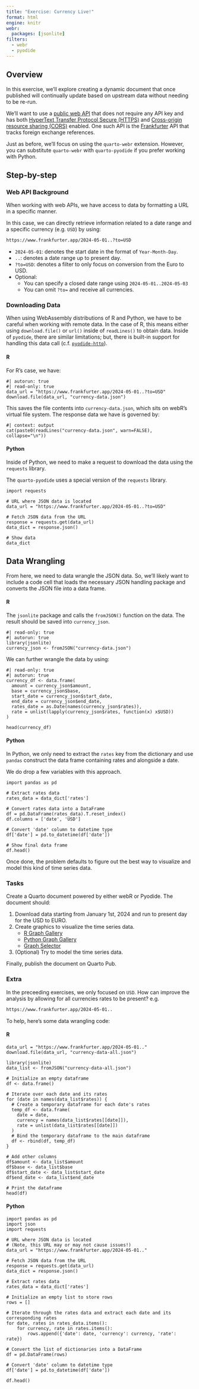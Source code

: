 ```yaml
---
title: "Exercise: Currency Live!"
format: html
engine: knitr
webr: 
  packages: [jsonlite]
filters:
  - webr
  - pyodide
---
```


## Overview

In this exercise, we'll explore creating a dynamic document that once published will continually update based on upstream data without needing to be re-run.

We'll want to use a [public web API](https://github.com/public-api-lists/public-api-lists?tab=readme-ov-file) that does not require any API key and has both [HyperText Transfer Protocol Secure (HTTPS)](https://developer.mozilla.org/en-US/docs/Glossary/HTTPS) and [Cross-origin resource sharing (CORS)](https://developer.mozilla.org/en-US/docs/Web/HTTP/CORS) enabled. One such API is the [Frankfurter](https://www.frankfurter.app/docs/#historical) API that tracks foreign exchange references.

Just as before, we'll focus on using the `quarto-webr` extension. However, you can substitute `quarto-webr` with `quarto-pyodide` if you prefer working with Python.

## Step-by-step

### Web API Background

When working with web APIs, we have access to data by formatting a URL in a specific manner. 

In this case, we can directly retrieve information related to a date range and a specific currency (e.g. `USD`) by using: 

```sh
https://www.frankfurter.app/2024-05-01..?to=USD
```

- `2024-05-01`: denotes the start date in the format of `Year-Month-Day`.
- `..`: denotes a date range up to present day.
- `?to=USD`: denotes a filter to only focus on conversion from the Euro to USD.
- Optional:
  - You can specify a closed date range using `2024-05-01..2024-05-03`
  - You can omit `?to=` and receive all currencies. 

### Downloading Data

When using WebAssembly distributions of R and Python, we have to be careful when working with remote data. In the case of R, this means either using `download.file()` or `url()` inside of `readLines()` to obtain data. Inside of `pyodide`, there are similar limitations; but, there is built-in support for handling this data call (c.f. [`pyodide-http`](https://github.com/koenvo/pyodide-http)).

::: {.panel-tabset group="programmingLanguage"}
#### R
For R's case, we have:

```webr-r
#| autorun: true
#| read-only: true
data_url = "https://www.frankfurter.app/2024-05-01..?to=USD"
download.file(data_url, "currency-data.json")
```

This saves the file contents into `currency-data.json`, which sits on webR's virtual file system. The response data we have is governed by:

```webr-r
#| context: output
cat(paste0(readLines("currency-data.json", warn=FALSE), collapse="\n"))
```
#### Python

Inside of Python, we need to make a request to download the data using the `requests` library. 

:::{.callout-note}
The `quarto-pyodide` uses a special version of the `requests` library.
:::

```pyodide-python
import requests

# URL where JSON data is located
data_url = "https://www.frankfurter.app/2024-05-01..?to=USD"

# Fetch JSON data from the URL
response = requests.get(data_url)
data_dict = response.json()

# Show data
data_dict
```
::::

## Data Wrangling

From here, we need to data wrangle the JSON data. So, we'll likely want to include a code cell that loads the necessary JSON handling package and converts the JSON file into a data frame.

::: {.panel-tabset group="programmingLanguage"}
#### R

The `jsonlite` package and 
calls the `fromJSON()` function on the data. The result should be saved into `currency_json`.


```webr-r
#| read-only: true
#| autorun: true
library(jsonlite)
currency_json <- fromJSON("currency-data.json")
```


We can further wrangle the data by using:

```webr-r
#| read-only: true
#| autorun: true
currency_df <- data.frame(
  amount = currency_json$amount,
  base = currency_json$base,
  start_date = currency_json$start_date,
  end_date = currency_json$end_date,
  rates_date = as.Date(names(currency_json$rates)),
  rate = unlist(lapply(currency_json$rates, function(x) x$USD))
)

head(currency_df)
```

#### Python

In Python, we only need to extract the `rates` key from the dictionary and use `pandas` construct the data frame containing rates and alongside a date. 

:::{.callout-note}
We do drop a few variables with this approach.
:::

```pyodide-python
import pandas as pd 

# Extract rates data
rates_data = data_dict['rates']

# Convert rates data into a DataFrame
df = pd.DataFrame(rates_data).T.reset_index()
df.columns = ['date', 'USD']

# Convert 'date' column to datetime type
df['date'] = pd.to_datetime(df['date'])

# Show final data frame
df.head()
```

::: 

Once done, the problem defaults to figure out the best way to visualize and model this kind of time series data. 

### Tasks

Create a Quarto document powered by either webR or Pyodide. The document should:

1. Download data starting from January 1st, 2024 and run to present day for the USD to EURO.
2. Create graphics to visualize the time series data.
   - [R Graph Gallery](https://r-graph-gallery.com/)
   - [Python Graph Gallery](https://python-graph-gallery.com/)
   - [Graph Selector](https://www.data-to-viz.com/)
3. (Optional) Try to model the time series data.

Finally, publish the document on Quarto Pub.

### Extra

In the preceeding exercises, we only focused on `USD`. How can improve the analysis by allowing for all currencies rates to be present? e.g.

```sh
https://www.frankfurter.app/2024-05-01..
```

To help, here's some data wrangling code: 

::: {.panel-tabset group="programmingLanguage"}
#### R

```webr-r
data_url = "https://www.frankfurter.app/2024-05-01.."
download.file(data_url, "currency-data-all.json")

library(jsonlite)
data_list <- fromJSON("currency-data-all.json")

# Initialize an empty dataframe
df <- data.frame()

# Iterate over each date and its rates
for (date in names(data_list$rates)) {
  # Create a temporary dataframe for each date's rates
  temp_df <- data.frame(
    date = date,
    currency = names(data_list$rates[[date]]),
    rate = unlist(data_list$rates[[date]])
  )
  # Bind the temporary dataframe to the main dataframe
  df <- rbind(df, temp_df)
}

# Add other columns
df$amount <- data_list$amount
df$base <- data_list$base
df$start_date <- data_list$start_date
df$end_date <- data_list$end_date

# Print the dataframe
head(df)
```
#### Python

```pyodide-python
import pandas as pd
import json
import requests

# URL where JSON data is located
# (Note, this URL may or may not cause issues!)
data_url = "https://www.frankfurter.app/2024-05-01.."

# Fetch JSON data from the URL
response = requests.get(data_url)
data_dict = response.json()

# Extract rates data
rates_data = data_dict['rates']

# Initialize an empty list to store rows
rows = []

# Iterate through the rates data and extract each date and its corresponding rates
for date, rates in rates_data.items():
    for currency, rate in rates.items():
        rows.append({'date': date, 'currency': currency, 'rate': rate})

# Convert the list of dictionaries into a DataFrame
df = pd.DataFrame(rows)

# Convert 'date' column to datetime type
df['date'] = pd.to_datetime(df['date'])

df.head()
```
:::